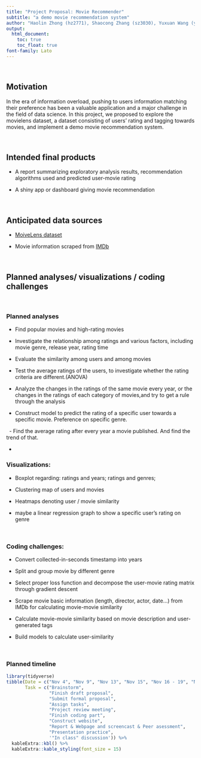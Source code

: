 ```yaml
---
title: "Project Proposal: Movie Recommender"
subtitle: "a demo movie recommendation system"
author: "Haolin Zhong (hz2771), Shaocong Zhang (sz3030), Yuxuan Wang (yw3608), Boqian Li (bl2898)"
output: 
  html_document:
    toc: true
    toc_float: true
font-family: Lato
---
```


<style type="text/css">

</style>


&nbsp;

## Motivation

In the era of information overload, pushing to users information matching their preference has been a valuable application and a major challenge in the field of data science. In this project, we proposed to explore the movielens dataset, a dataset consisting of users’ rating and tagging towards movies, and implement a demo movie recommendation system.

&nbsp;

## Intended final products

- A report summarizing exploratory analysis results, recommendation algorithms used and predicted user-movie rating

- A shiny app or dashboard giving movie recommendation


 
  


&nbsp;

## Anticipated data sources

- [MoiveLens dataset](https://grouplens.org/datasets/movielens/latest/)

- Movie information scraped from [IMDb](https://www.imdb.com/)

&nbsp;

## Planned analyses/ visualizations / coding challenges

&nbsp;

### Planned analyses

- Find popular movies and high-rating movies

- Investigate the relationship among ratings and various factors, including movie genre, release year, rating time

- Evaluate the similarity among users and among movies

- Test the average ratings of the users, to investigate whether the rating criteria are different.(ANOVA)

- Analyze the changes in the ratings of the same movie every year, or the changes in the ratings of each category of movies,and try to get a rule through the analysis

- Construct model to predict the rating of a specific user towards a specific movie. Preference on specific genre.

&nbsp;
- Find the average rating after every year a movie published. And find the trend of that.

-

### Visualizations:

- Boxplot regarding: ratings and years; ratings and genres; 

- Clustering map of users and movies

- Heatmaps denoting user / movie similarity

- maybe a linear regression graph to show a specific user’s rating on genre

&nbsp;

### Coding challenges:


- Convert collected-in-seconds timestamp into years


- Split and group movie by different genre 


- Select proper loss function and decompose the user-movie rating matrix through gradient descent


- Scrape movie basic information (length, director, actor, date...) from IMDb for calculating movie-movie similarity


- Calculate movie-movie similarity based on movie description and user-generated tags


- Build models to calculate user-similarity

&nbsp;

### Planned timeline


```r
library(tidyverse)
tibble(Date = c("Nov 4", "Nov 9", "Nov 13", "Nov 15", "Nov 16 - 19", "Nov 30", "Dec 7", "Dec 11", "Dec 14", "Dec 16"),
       Task = c("Brainstorm", 
                "Finish draft proposal", 
                "Submit formal proposal",
                "Assign tasks",
                "Project review meeting",
                "Finish coding part",
                "Construct website",
                "Report & Webpage and screencast & Peer asessment",
                "Presentation practice",
                '"In class" discussion')) %>%
  kableExtra::kbl() %>% 
  kableExtra::kable_styling(font_size = 15)
```







